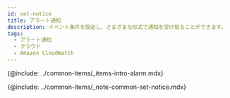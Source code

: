 ```yaml
---
id: set-notice
title: アラート通知
description: イベント条件を設定し、さまざまな形式で通知を受け取ることができます。
tags:
  - アラート通知
  - クラウド
  - Amazon CloudWatch
---
```


{@include: ../common-items/_items-intro-alarm.mdx} 

{@include: ../common-items/_note-common-set-notice.mdx}
